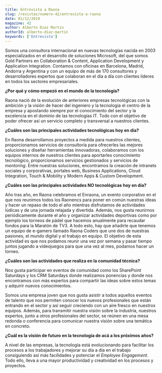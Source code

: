 ```yaml
---
title: Entrevista a Raona
slug: /revistas/numero-42/entrevista-a-raona
date: 01/12/2019
magazine: 42
author: Alberto Diaz Martin
authorId: alberto-diaz-martin
keywords: ['Entrevista']
---
```






Somos una consultora internacional en nuevas tecnologías nacida en 2003 especializados en el desarrollo de soluciones Microsoft, del que somos Gold Partners en Collaboration & Content, Application Development y Application Integration. Contamos con oficinas en Barcelona, Madrid, Andorra y Argentina y con un equipo de más de 170 consultores y desarrolladores expertos que colaboran en el día a día con clientes líderes en todos los sectores empresariales.

**¿Por qué y cómo empezó en el mundo de la tecnología?**

Raona nació de la evolución de anteriores empresas tecnológicas con la ambición y la visión de hacer del ingeniero y la tecnología el centro de la empresa y apostando siempre por el conocimiento del sector y la excelencia en el dominio de las tecnologías IT. Todo con el objetivo de poder ofrecer así un servicio completo y transversal a nuestros clientes.

**¿Cuáles son las principales actividades tecnológicas hoy en día?**

En Raona desarrollamos proyectos a medida para nuestros clientes, proporcionamos servicios de consultoría para ofrecerles las mejores soluciones y diseñar herramientas innovadoras, colaboramos con los equipos internos de nuestros clientes para aportarles conocimiento tecnológico, proporcionamos servicios gestionados y servicios de *mentoring*. Entre nuestras soluciones, encontramos la creación de intranets sociales y corporativas, portales web, Business Applications, Cloud Integration, Touch & Mobility y Modern Apps & Custom Development.

**¿Cuáles son las principales actividades NO tecnológicas hoy en día?**

Año tras año, en Raona celebramos el Enraona, un evento corporativo en el que nos reunimos todos los Raonencs para poner en común nuestras ideas y hacer un repaso de todo el año mientras disfrutamos de actividades lúdicas y de una jornada relajada y divertida. Además, nos gusta reunirnos periódicamente durante el año y organizar actividades deportivas como por ejemplo los torneos de pádel que hacemos anualmente para recaudar fondos para la Maratón de TV3. A todo esto, hay que añadirle que tenemos un equipo de e-gamers llamado Raona Coders que une dos de nuestras pasiones, el mundo digital y el trabajo en equipo. El objetivo de esta actividad es que nos podamos reunir una vez por semana y pasar tiempo juntos jugando a videojuegos para que una vez al mes, podamos hacer un torneo.

**¿Cuáles son las actividades que realiza en la comunidad técnica?**

Nos gusta participar en eventos de comunidad como los SharePoint Saturdays y los CRM Saturdays donde realizamos ponencias y donde nos encontramos con más expertos para compartir las ideas sobre estos temas y adquirir nuevos conocimientos.

Somos una empresa joven que nos gusta asistir a todos aquellos eventos de talento que nos permiten conocer los nuevos profesionales que están entrando en el sector y así seguir creciendo con un aire fresco en nuestros equipos. Además, para transmitir nuestra visión sobre la industria, nuestros expertos, junto a otros profesionales del sector, se reúnen en una mesa redonda o conferencia para comunicar nuestra visión sobre una temática en concreto.

**¿Cuál es la visión de futuro en la tecnología de acá a los próximos años?**

A nivel de las empresas, la tecnología está evolucionando para facilitar los procesos a los trabajadores y mejorar su día a día en el trabajo consiguiendo así más facilidades y potenciar el *Employee Engagement*. Todo ello, lleva a una mayor productividad y creatividad en los procesos y proyectos.

